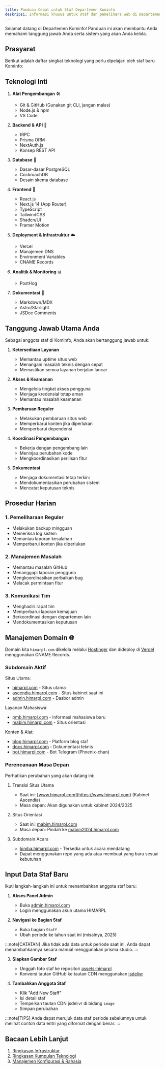 ```yaml
---
title: Panduan Cepat untuk Staf Departemen Kominfo
deskripsi: Informasi khusus untuk staf dan pemelihara web di Departemen Kominfo
---
```


Selamat datang di Departemen Kominfo! Panduan ini akan membantu Anda memahami tanggung jawab Anda serta sistem yang akan Anda kelola.

## Prasyarat

Berikut adalah daftar singkat teknologi yang perlu dipelajari oleh staf baru Kominfo:

## Teknologi Inti

1. **Alat Pengembangan** 🛠️
   - Git & GitHub (Gunakan git CLI, jangan malas)
   - Node.js & npm
   - VS Code

2. **Backend & API** 🔧
   - tRPC
   - Prisma ORM
   - NextAuth.js
   - Konsep REST API

3. **Database** 💾
   - Dasar-dasar PostgreSQL
   - CockroachDB
   - Desain skema database

4. **Frontend** 🎨
   - React.js
   - Next.js 14 (App Router)
   - TypeScript
   - TailwindCSS
   - Shadcn/UI
   - Framer Motion

5. **Deployment & Infrastruktur** ☁️
   - Vercel
   - Manajemen DNS
   - Environment Variables
   - CNAME Records

6. **Analitik & Monitoring** 📊
   - PostHog

7. **Dokumentasi** 📝
   - Markdown/MDX
   - Astro/Starlight
   - JSDoc Comments

## Tanggung Jawab Utama Anda

Sebagai anggota staf di Kominfo, Anda akan bertanggung jawab untuk:

1. **Ketersediaan Layanan**
   - Memantau uptime situs web
   - Menangani masalah teknis dengan cepat
   - Memastikan semua layanan berjalan lancar

2. **Akses & Keamanan**
   - Mengelola tingkat akses pengguna
   - Menjaga kredensial tetap aman
   - Memantau masalah keamanan

3. **Pembaruan Reguler**
   - Melakukan pembaruan situs web
   - Memperbarui konten jika diperlukan
   - Memperbarui dependensi

4. **Koordinasi Pengembangan**
   - Bekerja dengan pengembang lain
   - Meninjau perubahan kode
   - Mengkoordinasikan perilisan fitur

5. **Dokumentasi**
   - Menjaga dokumentasi tetap terkini
   - Mendokumentasikan perubahan sistem
   - Mencatat keputusan teknis

## Prosedur Harian

### 1. Pemeliharaan Reguler
- Melakukan backup mingguan
- Memeriksa log sistem
- Memantau laporan kesalahan
- Memperbarui konten jika diperlukan

### 2. Manajemen Masalah
- Memantau masalah GitHub
- Menanggapi laporan pengguna
- Mengkoordinasikan perbaikan bug
- Melacak permintaan fitur

### 3. Komunikasi Tim
- Menghadiri rapat tim
- Memperbarui laporan kemajuan
- Berkoordinasi dengan departemen lain
- Mendokumentasikan keputusan

## Manajemen Domain 🌐

Domain kita `himarpl.com` dikelola melalui [Hostinger](https://www.hostinger.com) dan dideploy di [Vercel](https://vercel.com) menggunakan CNAME Records.

### Subdomain Aktif

Situs Utama:
- [himarpl.com](https://himarpl.com) - Situs utama
- [ascendia.himarpl.com](https://ascendia.himarpl.com) - Situs kabinet saat ini
- [admin.himarpl.com](https://admin.himarpl.com) - Dasbor admin

Layanan Mahasiswa:
- [pmb.himarpl.com](https://pmb.himarpl.com) - Informasi mahasiswa baru
- [mabim.himarpl.com](https://mabim.himarpl.com) - Situs orientasi

Konten & Alat:
- [blog.himarpl.com](https://blog.himarpl.com) - Platform blog staf
- [docs.himarpl.com](https://docs.himarpl.com) - Dokumentasi teknis
- [bot.himarpl.com](https://bot.himarpl.com) - Bot Telegram (Phoenix-chan)

### Perencanaan Masa Depan

Perhatikan perubahan yang akan datang ini:

1. Transisi Situs Utama
   - Saat ini: [www.himarpl.com](https://www.himarpl.com) (Kabinet Ascendia)
   - Masa depan: Akan digunakan untuk kabinet 2024/2025

2. Situs Orientasi
   - Saat ini: [mabim.himarpl.com](https://mabim.himarpl.com)
   - Masa depan: Pindah ke [mabim2024.himarpl.com](https://mabim2024.himarpl.com)

3. Subdomain Acara
   - [lomba.himarpl.com](https://lomba.himarpl.com) - Tersedia untuk acara mendatang
   - Dapat menggunakan repo yang ada atau membuat yang baru sesuai kebutuhan

## Input Data Staf Baru

Ikuti langkah-langkah ini untuk menambahkan anggota staf baru:

1. **Akses Panel Admin**
   - Buka [admin.himarpl.com](https://admin.himarpl.com)
   - Login menggunakan akun utama HIMARPL

2. **Navigasi ke Bagian Staf**
   - Buka bagian `Staff`
   - Ubah periode ke tahun saat ini (misalnya, 2025)

:::note[CATATAN]
Jika tidak ada data untuk periode saat ini, Anda dapat menambahkannya secara manual menggunakan prisma studio.
:::

3. **Siapkan Gambar Staf**
   - Unggah foto staf ke repositori [assets-himarpl](https://github.com/himarpl/assets-himarpl)
   - Konversi tautan GitHub ke tautan CDN menggunakan [jsdelivr](https://www.jsdelivr.com/github)

4. **Tambahkan Anggota Staf**
   - Klik "Add New Staff"
   - Isi detail staf
   - Tempelkan tautan CDN jsdelivr di bidang `image`
   - Simpan perubahan

:::note[TIPS]
Anda dapat merujuk data staf periode sebelumnya untuk melihat contoh data entri yang diformat dengan benar.
:::

## Bacaan Lebih Lanjut

1. [Ringkasan Infrastruktur](/docs/overview/01-infrastructure)
2. [Ringkasan Kumpulan Teknologi](/docs/overview/02-tech-stack)
3. [Manajemen Konfigurasi & Rahasia](/docs/overview/03-configuration-secrets)
